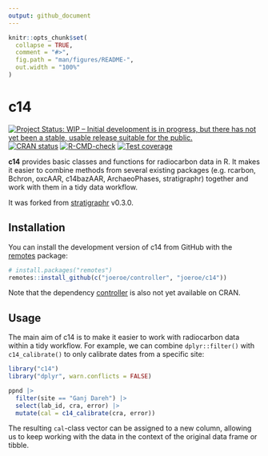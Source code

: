 ```yaml
---
output: github_document
---
```


<!-- README.md is generated from README.Rmd. Please edit that file -->

```r
knitr::opts_chunk$set(
  collapse = TRUE,
  comment = "#>",
  fig.path = "man/figures/README-",
  out.width = "100%"
)
```

# c14

<!-- badges: start -->
[![Project Status: WIP – Initial development is in progress, but there has not yet been a stable, usable release suitable for the public.](https://www.repostatus.org/badges/latest/wip.svg)](https://www.repostatus.org/#wip)
[![CRAN status](https://www.r-pkg.org/badges/version/c14)](https://CRAN.R-project.org/package=c14)
[![R-CMD-check](https://github.com/joeroe/c14/actions/workflows/R-CMD-check.yaml/badge.svg)](https://github.com/joeroe/c14/actions/workflows/R-CMD-check.yaml)
[![Test coverage](https://codecov.io/gh/joeroe/c14/graph/badge.svg)](https://app.codecov.io/gh/joeroe/c14)
<!-- badges: end -->

**c14** provides basic classes and functions for radiocarbon data in R.
It makes it easier to combine methods from several existing packages (e.g. rcarbon, Bchron, oxcAAR, c14bazAAR, ArchaeoPhases, stratigraphr) together and work with them in a tidy data workflow.

It was forked from [stratigraphr](https://github.com/joeroe/stratigraphr) v0.3.0.

## Installation

You can install the development version of c14 from GitHub with the [remotes](https://remotes.r-lib.org) package:

```r
# install.packages("remotes")
remotes::install_github(c("joeroe/controller", "joeroe/c14"))
```

Note that the dependency [controller](https://github.com/joeroe/controller) is also not yet available on CRAN.

## Usage

The main aim of c14 is to make it easier to work with radiocarbon data within a tidy workflow.
For example, we can combine `dplyr::filter()` with `c14_calibrate()` to only calibrate dates from a specific site:

```r
library("c14")
library("dplyr", warn.conflicts = FALSE)

ppnd |>
  filter(site == "Ganj Dareh") |>
  select(lab_id, cra, error) |>
  mutate(cal = c14_calibrate(cra, error))
```

The resulting `cal`-class vector can be assigned to a new column, allowing us to keep working with the data in the context of the original data frame or tibble.
